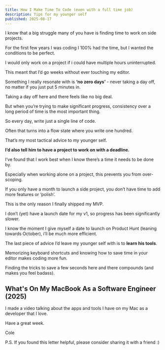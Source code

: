 ```yaml
---
title: How I Make Time To Code (even with a full time job)
description: Tips for my younger self
published: 2025-08-17
---
```


I know that a big struggle many of you have is finding time to work on side projects.

For the first few years I was coding I 100% had the time, but I wanted the conditions to be perfect.

I would only work on a project if i could have multiple hours uninterrupted.

This meant that I’d go weeks without ever touching my editor.

Something I really resonate with is **‘no zero days’** - never taking a day off, no matter if you just put 5 minutes in.

Taking a day off here and there feels like no big deal.

But when you’re trying to make significant progress, consistency over a long period of time is the most important thing.

So every day, write just a single line of code.

Often that turns into a flow state where you write one hundred.

That’s my most tactical advice to my younger self.

**I’d also tell him to have a project to work on with a deadline.**

I’ve found that I work best when I know there’s a time it needs to be done by.

Especially when working alone on a project, this prevents you from over-scoping.

If you only have a month to launch a side project, you don’t have time to add more features or ‘polish’.

This is the only reason I finally shipped my MVP.

I don’t (yet) have a launch date for my v1, so progress has been significantly slower.

I know the moment I give myself a date to launch on Product Hunt (leaning towards October), i’ll be much more efficient.

The last piece of advice I’d leave my younger self with is to **learn his tools**.

Memorizing keyboard shortcuts and knowing how to save time in your editor makes coding more fun.

Finding the tricks to save a few seconds here and there compounds (and makes you feel badass).

## What's On My MacBook As a Software Engineer (2025)

<VideoPlayer url="https://youtu.be/c2CY8_MYzP0" />

I made a video talking about the apps and tools I have on my Mac as a developer that I love.

Have a great week.

Cole

P.S. If you found this letter helpful, please consider sharing it with a friend :)
